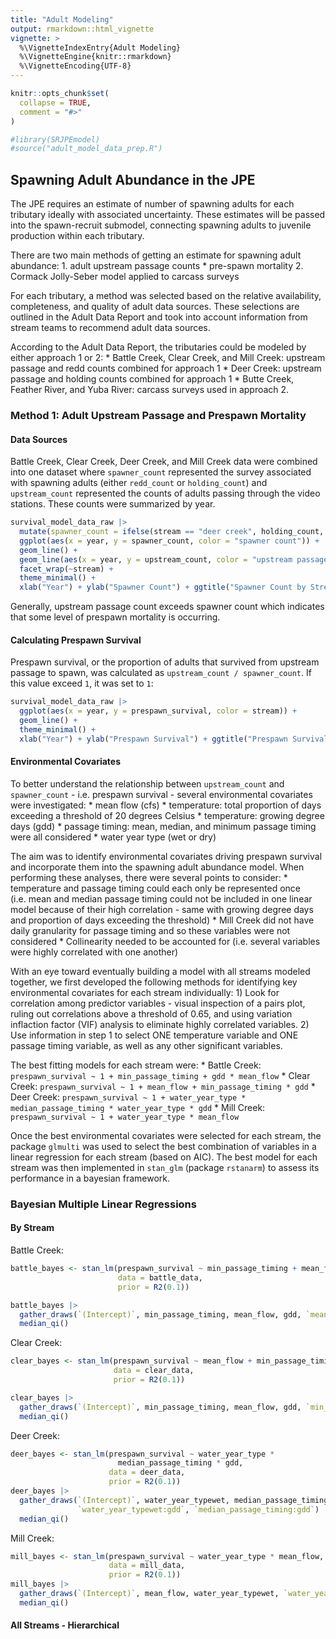 ```yaml
---
title: "Adult Modeling"
output: rmarkdown::html_vignette
vignette: >
  %\VignetteIndexEntry{Adult Modeling}
  %\VignetteEngine{knitr::rmarkdown}
  %\VignetteEncoding{UTF-8}
---
```


```r
knitr::opts_chunk$set(
  collapse = TRUE,
  comment = "#>"
)
```

```r
#library(SRJPEmodel)
#source("adult_model_data_prep.R")
```


## Spawning Adult Abundance in the JPE

The JPE requires an estimate of number of spawning adults for each tributary ideally with associated uncertainty. These estimates will be passed into the spawn-recruit submodel, connecting spawning adults to juvenile production within each tributary.

There are two main methods of getting an estimate for spawning adult abundance: 
1. adult upstream passage counts * pre-spawn mortality
2. Cormack Jolly-Seber model applied to carcass surveys 

For each tributary, a method was selected based on the relative availability, completeness, and quality of adult data sources. These selections are outlined in the Adult Data Report and took into account information from stream teams to recommend adult data sources.

According to the Adult Data Report, the tributaries could be modeled by either approach 1 or 2: 
* Battle Creek, Clear Creek, and Mill Creek: upstream passage and redd counts combined for approach 1
* Deer Creek: upstream passage and holding counts combined for approach 1 
* Butte Creek, Feather River, and Yuba River: carcass surveys used in approach 2. 

### Method 1: Adult Upstream Passage and Prespawn Mortality

#### Data Sources 

Battle Creek, Clear Creek, Deer Creek, and Mill Creek data were combined into one dataset where `spawner_count` represented the survey associated with spawning adults (either `redd_count` or `holding_count`) and `upstream_count` represented the counts of adults passing through the video stations. These counts were summarized by year.

```r
survival_model_data_raw |> 
  mutate(spawner_count = ifelse(stream == "deer creek", holding_count, redd_count)) |> 
  ggplot(aes(x = year, y = spawner_count, color = "spawner count")) + 
  geom_line() +
  geom_line(aes(x = year, y = upstream_count, color = "upstream passage")) +
  facet_wrap(~stream) + 
  theme_minimal() +
  xlab("Year") + ylab("Spawner Count") + ggtitle("Spawner Count by Stream")
```
Generally, upstream passage count exceeds spawner count which indicates that some level of prespawn mortality is occurring. 

#### Calculating Prespawn Survival

Prespawn survival, or the proportion of adults that survived from upstream passage to spawn, was calculated as `upstream_count / spawner_count`. If this value exceed `1`, it was set to `1`:
```r
survival_model_data_raw |> 
  ggplot(aes(x = year, y = prespawn_survival, color = stream)) +
  geom_line() +
  theme_minimal() +
  xlab("Year") + ylab("Prespawn Survival") + ggtitle("Prespawn Survival by Stream")
```

#### Environmental Covariates 

To better understand the relationship between `upstream_count` and `spawner_count` - i.e. prespawn survival - several environmental covariates were investigated: 
* mean flow (cfs) 
* temperature: total proportion of days exceeding a threshold of 20 degrees Celsius
* temperature: growing degree days (gdd) 
* passage timing: mean, median, and minimum passage timing were all considered 
* water year type (wet or dry) 

The aim was to identify environmental covariates driving prespawn survival and incorporate them into the spawning adult abundance model. When performing these analyses, there were several points to consider: 
* temperature and passage timing could each only be represented once (i.e. mean and median passage timing could not be included in one linear model because of their high correlation - same with growing degree days and proportion of days exceeding the threshold) 
* Mill Creek did not have daily granularity for passage timing and so these variables were not considered 
* Collinearity needed to be accounted for (i.e. several variables were highly correlated with one another) 

With an eye toward eventually building a model with all streams modeled together, we first developed the following methods for identifying key environmental covariates for each stream individually: 
1) Look for correlation among predictor variables - visual inspection of a pairs plot, ruling out correlations above a threshold of 0.65, and using variation inflaction factor (VIF) analysis to eliminate highly correlated variables. 
2) Use information in step 1 to select ONE temperature variable and ONE passage timing variable, as well as any other significant variables. 

The best fitting models for each stream were: 
* Battle Creek: `prespawn_survival ~ 1 + min_passage_timing + gdd * mean_flow` 
* Clear Creek: `prespawn_survival ~ 1 + mean_flow + min_passage_timing * gdd` 
* Deer Creek: `prespawn_survival ~ 1 + water_year_type * median_passage_timing * water_year_type * gdd` 
* Mill Creek: `prespawn_survival ~ 1 + water_year_type * mean_flow` 

Once the best environmental covariates were selected for each stream, the package `glmulti` was used to select the best combination of variables in a linear regression for each stream (based on AIC). The best model for each stream was then implemented in `stan_glm` (package `rstanarm`) to assess its performance in a bayesian framework. 

### Bayesian Multiple Linear Regressions 

#### By Stream

Battle Creek:

```r
battle_bayes <- stan_lm(prespawn_survival ~ min_passage_timing + mean_flow * gdd,
                        data = battle_data,
                        prior = R2(0.1))

battle_bayes |>
  gather_draws(`(Intercept)`, min_passage_timing, mean_flow, gdd, `mean_flow:gdd`, sigma) |>
  median_qi()
```

Clear Creek: 

```r
clear_bayes <- stan_lm(prespawn_survival ~ mean_flow + min_passage_timing + min_passage_timing * gdd + mean_flow * gdd,
                       data = clear_data,
                       prior = R2(0.1))

clear_bayes |>
  gather_draws(`(Intercept)`, min_passage_timing, mean_flow, gdd, `min_passage_timing:gdd`, `mean_flow:gdd`, sigma) |>
  median_qi()
```

Deer Creek:

```r
deer_bayes <- stan_lm(prespawn_survival ~ water_year_type *
                        median_passage_timing * gdd,
                      data = deer_data,
                      prior = R2(0.1))
deer_bayes |>
  gather_draws(`(Intercept)`, water_year_typewet, median_passage_timing, gdd,
               `water_year_typewet:gdd`, `median_passage_timing:gdd`) |>
  median_qi()
```

Mill Creek: 

```r
mill_bayes <- stan_lm(prespawn_survival ~ water_year_type * mean_flow,
                      data = mill_data,
                      prior = R2(0.1))
mill_bayes |>
  gather_draws(`(Intercept)`, mean_flow, water_year_typewet, `water_year_typewet:mean_flow`) |>
  median_qi()
```

#### All Streams - Hierarchical







